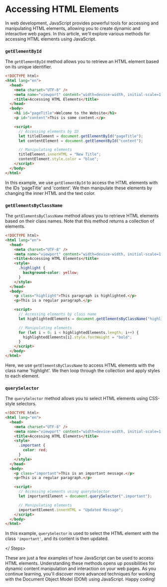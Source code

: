 
# Accessing HTML Elements

In web development, JavaScript provides powerful tools for accessing and manipulating HTML elements, allowing you to create dynamic and interactive web pages. In this article, we'll explore various methods for accessing HTML elements using JavaScript.

<Steps>

### `getElementById`

The `getElementById` method allows you to retrieve an HTML element based on its unique identifier.

```html
<!DOCTYPE html>
<html lang="en">
  <head>
    <meta charset="UTF-8" />
    <meta name="viewport" content="width=device-width, initial-scale=1.0" />
    <title>Accessing HTML Elements</title>
  </head>
  <body>
    <h1 id="pageTitle">Welcome to the Website</h1>
    <p id="content">This is some content.</p>

    <script>
      // Accessing elements by ID
      let titleElement = document.getElementById("pageTitle");
      let contentElement = document.getElementById("content");

      // Manipulating elements
      titleElement.innerHTML = "New Title";
      contentElement.style.color = "blue";
    </script>
  </body>
</html>
```

In this example, we use `getElementById` to access the HTML elements with the IDs 'pageTitle' and 'content'. We then manipulate these elements by changing the inner HTML and the text color.

### `getElementsByClassName`

The `getElementsByClassName` method allows you to retrieve HTML elements based on their class names. Note that this method returns a collection of elements.

```html
<!DOCTYPE html>
<html lang="en">
  <head>
    <meta charset="UTF-8" />
    <meta name="viewport" content="width=device-width, initial-scale=1.0" />
    <title>Accessing HTML Elements</title>
    <style>
      .highlight {
        background-color: yellow;
      }
    </style>
  </head>
  <body>
    <p class="highlight">This paragraph is highlighted.</p>
    <p>This is a regular paragraph.</p>

    <script>
      // Accessing elements by class name
      let highlightedElements = document.getElementsByClassName("highlight");

      // Manipulating elements
      for (let i = 0; i < highlightedElements.length; i++) {
        highlightedElements[i].style.fontWeight = "bold";
      }
    </script>
  </body>
</html>
```

Here, we use `getElementsByClassName` to access HTML elements with the class name 'highlight'. We then loop through the collection and apply styles to each element.

### `querySelector`

The `querySelector` method allows you to select HTML elements using CSS-style selectors.

```html
<!DOCTYPE html>
<html lang="en">
  <head>
    <meta charset="UTF-8" />
    <meta name="viewport" content="width=device-width, initial-scale=1.0" />
    <title>Accessing HTML Elements</title>
    <style>
      .important {
        color: red;
      }
    </style>
  </head>
  <body>
    <p class="important">This is an important message.</p>
    <p>This is a regular paragraph.</p>

    <script>
      // Accessing elements using querySelector
      let importantElement = document.querySelector(".important");

      // Manipulating elements
      importantElement.innerHTML = "Updated Message";
    </script>
  </body>
</html>
```

In this example, `querySelector` is used to select the HTML element with the class `'important'`, and its content is then updated.

</ Steps>

These are just a few examples of how JavaScript can be used to access HTML elements. Understanding these methods opens up possibilities for dynamic content manipulation and interaction on your web pages. As you continue learning, you'll discover more advanced techniques for working with the Document Object Model (DOM) using JavaScript. Happy coding!
